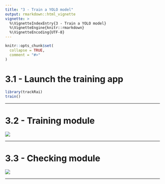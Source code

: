 ```yaml
---
title: "3 - Train a YOLO model"
output: rmarkdown::html_vignette
vignette: >
  %\VignetteIndexEntry{3 - Train a YOLO model}
  %\VignetteEngine{knitr::rmarkdown}
  %\VignetteEncoding{UTF-8}
---
```


```r
knitr::opts_chunk$set(
  collapse = TRUE,
  comment = "#>"
)
```

# 3.1 - Launch the training app

```r
library(trackRai)
train()
```

---

# 3.2 - Training module

![](../man/figures/train/1_training.jpg)

---

# 3.3 - Checking module

![](../man/figures/train/2_checking.jpg)

---